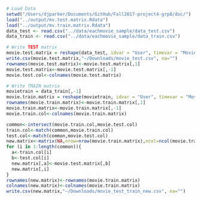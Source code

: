 ```r
# Load Data
setwd("/Users/djparker/Documents/GitHub/Fall2017-project4-grp8/doc/")
load("../output/mv.test.matrix.Rdata")
load("../output/mv.train.matrix.Rdata")
data_test <- read.csv("../data/eachmovie_sample/data_test.csv")
data_train <- read.csv("../data/eachmovie_sample/data_train.csv")
```

```r
# Write TEST matrix
movie.test.matrix = reshape(data_test, idvar = "User", timevar = "Movie", direction = "wide")
write.csv(movie.test.matrix,"~/Downloads/movie_test.csv", na="")
rownames(movie.test.matrix)<-movie.test.matrix[,1]
movie.test.matrix<-movie.test.matrix[,-1]
movie.test.col<-colnames(movie.test.matrix)
```

```r
# Write TRAIN matrix
movietrain = data_train[,-1]
movie.train.matrix = reshape(movietrain, idvar = "User", timevar = "Movie", direction = "wide")
rownames(movie.train.matrix)<-movie.train.matrix[,1]
movie.train.matrix<-movie.train.matrix[,-1]
movie.train.col<-colnames(movie.train.matrix)

common<-intersect(movie.train.col,movie.test.col)
train.col<-match(common,movie.train.col)
test.col<-match(common,movie.test.col)
new.matrix<-matrix(NA,nrow=nrow(movie.train.matrix),ncol=ncol(movie.train.matrix))
for (i in 1:length(common)){
  a<-train.col[i]
  b<-test.col[i]
  new.matrix[,a]<-movie.test.matrix[,b]
  new.matrix[,i]
}
rownames(new.matrix)<-rownames(movie.train.matrix)
colnames(new.matrix)<-colnames(movie.train.matrix)
write.csv(new.matrix,"~/Downloads/movie_test_train_new.csv", na="")
```
